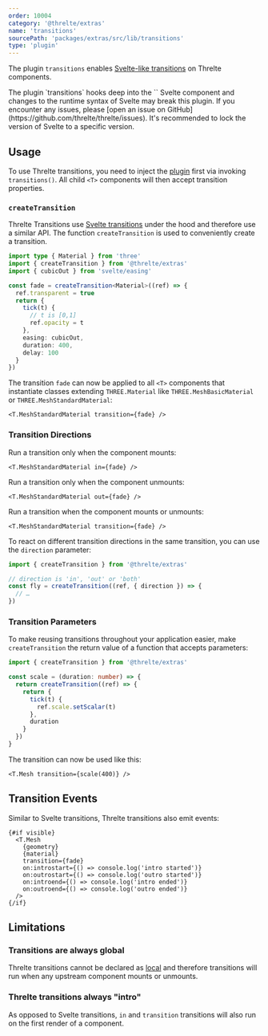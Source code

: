 ```yaml
---
order: 10004
category: '@threlte/extras'
name: 'transitions'
sourcePath: 'packages/extras/src/lib/transitions'
type: 'plugin'
---
```


The plugin `transitions` enables [Svelte-like transitions](https://svelte.dev/docs#template-syntax-element-directives-transition-fn) on Threlte components.

<Example
  path="extras/transitions"
  showFile="Cube.svelte"
/>

<Tip type="experimental">
	The plugin `transitions` hooks deep into the `<T>` Svelte component and changes to the runtime syntax of Svelte may break this plugin. If you encounter any issues, please [open an issue on GitHub](https://github.com/threlte/threlte/issues). It's recommended to lock the version of Svelte to a specific version.
</Tip>

## Usage

To use Threlte transitions, you need to inject the [plugin](/docs/reference/core/plugins) first via invoking `transitions()`. All child `<T>` components will then accept transition properties.

### `createTransition`

Threlte Transitions use [Svelte transitions](https://svelte.dev/docs#template-syntax-element-directives-transition-fn-custom-transition-functions) under the hood and therefore use a similar API. The function `createTransition` is used to conveniently create a transition.

```ts
import type { Material } from 'three'
import { createTransition } from '@threlte/extras'
import { cubicOut } from 'svelte/easing'

const fade = createTransition<Material>((ref) => {
  ref.transparent = true
  return {
    tick(t) {
      // t is [0,1]
      ref.opacity = t
    },
    easing: cubicOut,
    duration: 400,
    delay: 100
  }
})
```

The transition `fade` can now be applied to all `<T>` components that instantiate classes extending `THREE.Material` like `THREE.MeshBasicMaterial` or `THREE.MeshStandardMaterial`:

```svelte
<T.MeshStandardMaterial transition={fade} />
```

### Transition Directions

Run a transition only when the component mounts:

```svelte
<T.MeshStandardMaterial in={fade} />
```

Run a transition only when the component unmounts:

```svelte
<T.MeshStandardMaterial out={fade} />
```

Run a transition when the component mounts or unmounts:

```svelte
<T.MeshStandardMaterial transition={fade} />
```

To react on different transition directions in the same transition, you can use the `direction` parameter:

```ts
import { createTransition } from '@threlte/extras'

// direction is 'in', 'out' or 'both'
const fly = createTransition((ref, { direction }) => {
  // …
})
```

### Transition Parameters

To make reusing transitions throughout your application easier, make `createTransition` the return value of a function that accepts parameters:

```ts
import { createTransition } from '@threlte/extras'

const scale = (duration: number) => {
  return createTransition((ref) => {
    return {
      tick(t) {
        ref.scale.setScalar(t)
      },
      duration
    }
  })
}
```

The transition can now be used like this:

```svelte
<T.Mesh transition={scale(400)} />
```

## Transition Events

Similar to Svelte transitions, Threlte transitions also emit events:

```svelte
{#if visible}
  <T.Mesh
    {geometry}
    {material}
    transition={fade}
    on:introstart={() => console.log('intro started')}
    on:outrostart={() => console.log('outro started')}
    on:introend={() => console.log('intro ended')}
    on:outroend={() => console.log('outro ended')}
  />
{/if}
```

## Limitations

### Transitions are always global

Threlte transitions cannot be declared as [local](https://svelte.dev/docs#template-syntax-element-directives-transition-fn) and therefore transitions will run when any upstream component mounts or unmounts.

### Threlte transitions always "intro"

As opposed to Svelte transitions, `in` and `transition` transitions will also run on the first render of a component.

